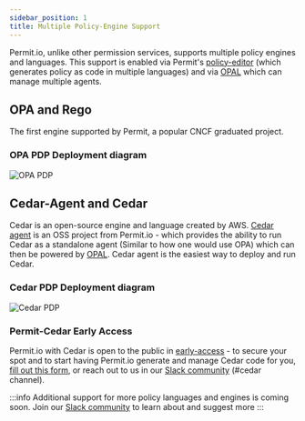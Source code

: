 ```yaml
---
sidebar_position: 1
title: Multiple Policy-Engine Support
---
```


Permit.io, unlike other permission services, supports multiple policy engines and languages.
This support is enabled via Permit's [policy-editor](https://app.permit.io/policy-editor) (which generates policy as code in multiple languages) and via [OPAL](https://github.com/permitio/opal) which can manage multiple agents.

## OPA and Rego

The first engine supported by Permit, a popular CNCF graduated project.

### OPA PDP Deployment diagram

![OPA PDP](/img/diagrams/connectivity.svg)

## Cedar-Agent and Cedar

Cedar is an open-source engine and language created by AWS.
[Cedar agent](https://github.com/permitio/cedar-agent) is an OSS project from Permit.io - which provides the ability to run Cedar as a standalone agent (Similar to how one would use OPA) which can then be powered by [OPAL](https://github.com/permitio/opal).
Cedar agent is the easiest way to deploy and run Cedar.

### Cedar PDP Deployment diagram

![Cedar PDP](/img/diagrams/permit-cedar.svg)

### Permit-Cedar Early Access

Permit.io with Cedar is open to the public in [early-access](https://io.permit.io/permit-cedar-eap) - to secure your spot and to start having Permit.io generate and manage Cedar code for you, [fill out this form](https://io.permit.io/permit-cedar-eap), or reach out to us in our [Slack community](https://io.permit.io/community) (#cedar channel).

:::info
Additional support for more policy languages and engines is coming soon.
Join our [Slack community](https://io.permit.io/community) to learn about and suggest more
:::
